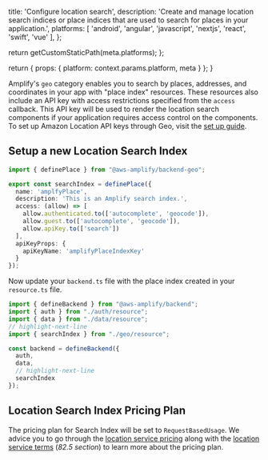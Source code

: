                   
  title: 'Configure location search',
  description: 'Create and manage location search indices or place indices that are used to search for places in your application.',
  platforms: [
    'android',
    'angular',
    'javascript',
    'nextjs',
    'react',
    'swift',
    'vue'
  ],
};

  return getCustomStaticPath(meta.platforms);
};

  return {
    props: {
      platform: context.params.platform,
      meta
    }
  };
}
          
Amplify's `geo` category enables you to search by places, addresses, and coordinates in your app with "place index" resources. These resources also include an API key with access restrictions specified from the `access` callback. This API key will be used to render the location search components if your application requires access control on the components. To set up Amazon Location API keys through Geo, visit the [set up guide](/[platform]/build-a-backend/add-aws-services/geo/set-up-geo/#generate-api-keys).

## Setup a new Location Search Index

```ts title="amplify/geo/resource.ts"
import { definePlace } from "@aws-amplify/backend-geo";

export const searchIndex = definePlace({
  name: 'amplfyPlace',
  description: 'This is an Amplify search index.',
  access: (allow) => [
    allow.authenticated.to(['autocomplete', 'geocode']),
    allow.guest.to(['autocomplete', 'geocode']),
    allow.apiKey.to(['search'])
  ],
  apiKeyProps: {
    apiKeyName: 'amplifyPlaceIndexKey'
  }
});
```

Now update your `backend.ts` file with the place index created in your `resource.ts` file.

```ts title="amplify/backend.ts"
import { defineBackend } from "@aws-amplify/backend";
import { auth } from "./auth/resource";
import { data } from "./data/resource";
// highlight-next-line
import { searchIndex } from "./geo/resource";

const backend = defineBackend({
  auth,
  data,
  // highlight-next-line
  searchIndex
});
```

## Location Search Index Pricing Plan
The pricing plan for Search Index will be set to `RequestBasedUsage`.
We advice you to go through the [location service pricing](https://aws.amazon.com/location/pricing/) along with the [location service terms](https://aws.amazon.com/service-terms/) (_82.5 section_) to learn more about the pricing plan.
